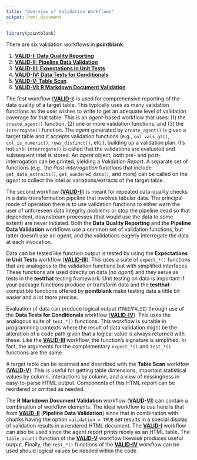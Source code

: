 ```yaml
---
title: "Overview of Validation Workflows"
output: html_document
---
```


```r
library(pointblank)
```

There are six validation workflows in **pointblank**:

1. [**VALID-I: Data Quality Reporting**](../articles/VALID-I.html)
2. [**VALID-II: Pipeline Data Validation**](../articles/VALID-II.html)
3. [**VALID-III: Expectations in Unit Tests**](../articles/VALID-III.html)
4. [**VALID-IV: Data Tests for Conditionals**](../articles/VALID-IV.html)
5. [**VALID-V: Table Scan**](../articles/VALID-V.html)
6. [**VALID-VI: R Markdown Document Validation**](../articles/VALID-VI.html)

The first workflow ([**VALID-I**](../articles/VALID-I.html)) is used for comprehensive reporting of the data quality of a target table. This typically uses as many validation functions as the user wishes to write to get an adequate level of validation coverage for that table. This is an *agent*-based workflow that uses: (1) the `create_agent()` function, (2) one or more validation functions, and (3) the `interrogate()` function. The *agent* generated by `create_agent()` is given a target table and it accepts validation functions (e.g., `col_vals_gt()`, `col_is_numeric()`, `rows_distinct()`, etc.), building up a validation plan. It's not until `interrogate()` is called that the validations are evaluated and subsequent intel is stored. An *agent* object, both pre- and post-interrogation can be printed, yielding a *Validation Report*. A separate set of functions (e.g., the *Post-interrogation* functions that include `get_data_extracts()`, `get_sundered_data()`, and more) can be called on the *agent* to collect the intel or variations/extracts of the target table.

The second workflow ([**VALID-II**](../articles/VALID-II.html)) is meant for repeated data-quality checks in a data-transformation pipeline that involves tabular data. The principal mode of operation there is to use validation functions to either warn the user of unforeseen data integrity problems or stop the pipeline dead so that dependent, downstream processes (that would use the data to some extent) are never initiated. Both the **Data Quality Reporting** and the **Pipeline Data Validation** workflows use a common set of validation functions, but latter doesn't use an *agent*, and the validations eagerly interrogate the data at each invocation.

Data can be tested like function output is tested by using the **Expectations in Unit Tests** workflow ([**VALID-III**](../articles/VALID-III.html)). This uses a suite of `expect_*()` functions that are analogous to the validation functions but with simplified interfaces. These functions are used directly on data (no *agent*) and they serve as tests in the **testthat** testing framework. Unit testing on data is important if your package functions produce or transform data and the **testthat**-compatible functions offered by **pointblank** make testing data a little bit easier and a lot more precise.

Evaluation of data can produce logical output (`TRUE`/`FALSE`) through use of the **Data Tests for Conditionals** workflow ([**VALID-IV**](../articles/VALID-IV.html)). This uses the analogous suite of `test_*()` functions. This workflow is suitable in programming contexts where the result of data validation might be the alteration of a code path given that a logical value is always returned with these. Like the [**VALID-III**](../articles/VALID-III.html) workflow, the function's signature is simplified. In fact, the arguments for the complementary `expect_*()` and `test_*()` functions are the same.

A target table can be scanned and described with the **Table Scan** workflow ([**VALID-V**](../articles/VALID-V.html)). This is useful for getting table dimensions, important statistical values by column, interactions by column, and a view of missingness in easy-to-parse HTML output. Components of this HTML report can be reordered or omitted as needed.

The **R Markdown Document Validation** workflow ([**VALID-VI**](../articles/VALID-VI.html)) can contain a combination of workflow elements. The ideal workflow to use here is that from [**VALID-II**](../articles/VALID-II.html) (**Pipeline Data Validation**) since that in combination with chunks having the option `validation = TRUE` set results in a special display of validation results in a rendered HTML document. The [**VALID-I**](../articles/VALID-I.html) workflow can also be used since the agent report prints nicely as an HTML table. The `table_scan()` function of the [**VALID-V**](../articles/VALID-V.html) workflow likewise produces useful output. Finally, the `test_*()` functions of the [**VALID-IV**]((../articles/VALID-IV.html)) workflow can be used should logical values be needed within the code.
